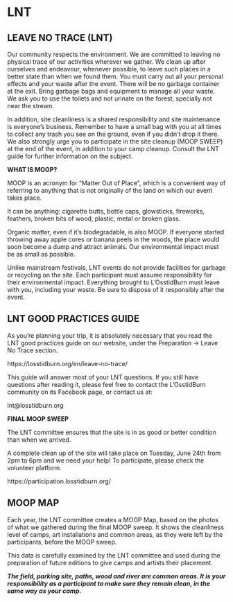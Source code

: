 # LNT {-}


<h2><span> LEAVE NO TRACE (LNT) </span></h2> 


Our community respects the environment. We are committed to leaving no physical trace of our activities wherever we gather. We clean up after ourselves and endeavour, whenever possible, to leave such places in a better state than when we found them. You must carry out all your personal effects and your waste after the event. There will be no garbage container at the exit. Bring garbage bags and equipment to manage all your waste. We ask you to use the toilets and not urinate on the forest, specially not near the stream. 

In addition, site cleanliness is a shared responsibility and site maintenance is everyone’s business. Remember to have a small bag with you at all times to collect any trash you see on the ground, even if you didn’t drop it there. We also strongly urge you to participate in the site cleanup (MOOP SWEEP) at the end of the event, in addition to your camp cleanup. Consult the LNT guide for further information on the subject.



**WHAT IS MOOP?**

MOOP is an acronym for “Matter Out of Place”, which is a convenient way of referring to anything that is not originally of the land on which our event takes place.

It can be anything: cigarette butts, bottle caps, glowsticks, fireworks, feathers, broken bits of wood, plastic, metal or broken glass.

Organic matter, even if it’s biodegradable, is also MOOP. If everyone started throwing away apple cores or banana peels in the woods, the place would soon become a dump and attract animals. Our environmental impact must be as small as possible.

Unlike mainstream festivals, LNT events do not provide facilities for garbage or recycling on the site. Each participant must assume responsibility for their environmental impact. Everything brought to L’OsstidBurn must leave with you, including your waste. Be sure to dispose of it responsibly after the event.


<h2><span>LNT GOOD PRACTICES GUIDE</span></h2>

As you're planning your trip, it is absolutely necessary that you read the LNT good practices guide on our website, under the Preparation -> Leave No Trace section.

https://losstidburn.org/en/leave-no-trace/

This guide will answer most of your LNT questions. If you still have questions after reading it, please feel free to contact the L'OsstidBurn community on its Facebook page, or contact us at: 

lnt@losstidburn.org

**FINAL MOOP SWEEP**

The LNT committee ensures that the site is in as good or better condition than when we arrived.

A complete clean up of the site will take place on Tuesday, June 24th from 2pm to 6pm and we need your help! To participate, please check the volunteer platform.

https://participation.losstidburn.org/

<h2><span>MOOP MAP</span></h2>

Each year, the LNT committee creates a MOOP Map, based on the photos of what we gathered during the final MOOP sweep. It shows the cleanliness level of camps, art installations and common areas, as they were left by the participants, before the MOOP sweep.

This data is carefully examined by the LNT committee and used during the preparation of future editions to give camps and artists their placement.

**_The field, parking site, paths, wood and river are common areas. It is your responsibility as a participant to make sure they remain clean, in the same way as your camp._**

